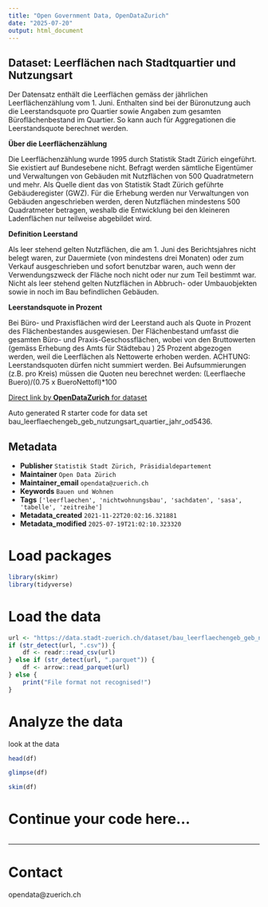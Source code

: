 ```yaml
---
title: "Open Government Data, OpenDataZurich"
date: "2025-07-20"
output: html_document
---
```


## Dataset: Leerflächen nach Stadtquartier und Nutzungsart

Der Datensatz enthält die Leerflächen gemäss der jährlichen Leerflächenzählung vom 1. Juni. Enthalten sind bei der Büronutzung auch die Leerstandsquote pro Quartier sowie Angaben zum gesamten Büroflächenbestand im Quartier. So kann auch für Aggregationen die Leerstandsquote berechnet werden.

**Über die Leerflächenzählung**


Die Leerflächenzählung wurde 1995 durch Statistik Stadt Zürich eingeführt. Sie existiert auf Bundesebene nicht. Befragt werden sämtliche Eigentümer und Verwaltungen von Gebäuden mit Nutzflächen von 500 Quadratmetern und mehr. Als Quelle dient das von Statistik Stadt Zürich geführte Gebäuderegister (GWZ). Für die Erhebung werden nur Verwaltungen von Gebäuden angeschrieben werden, deren Nutzflächen mindestens 500 Quadratmeter betragen, weshalb die Entwicklung bei den kleineren Ladenflächen nur teilweise abgebildet wird.


[]()

**Definition Leerstand**


Als leer stehend gelten Nutzflächen, die am 1. Juni des Berichtsjahres nicht belegt waren, zur Dauermiete (von mindestens drei Monaten) oder zum Verkauf ausgeschrieben und sofort benutzbar waren, auch wenn der Verwendungszweck der Fläche noch nicht oder nur zum Teil bestimmt war. Nicht als leer stehend gelten Nutzflächen in Abbruch- oder Umbauobjekten sowie in noch im Bau befindlichen Gebäuden.


[]()

**Leerstandsquote in Prozent**


Bei Büro- und Praxisflächen wird der Leerstand auch als Quote in Prozent des Flächenbestandes ausgewiesen. Der Flächenbestand umfasst die gesamten Büro- und Praxis-Geschossflächen, wobei von den Bruttowerten (gemäss Erhebung des Amts für Städtebau ) 25 Prozent abgezogen werden, weil die Leerflächen als Nettowerte erhoben werden. ACHTUNG: Leerstandsquoten dürfen nicht summiert werden. Bei Aufsummierungen (z.B. pro Kreis) müssen die Quoten neu berechnet werden: (Leerflaeche Buero)/(0.75 x BueroNettofl)*100


[]()



[Direct link by **OpenDataZurich** for dataset](https://data.stadt-zuerich.ch/dataset/bau_leerflaechengeb_geb_nutzungsart_quartier_jahr_od5436)

Auto generated R starter code for data set bau_leerflaechengeb_geb_nutzungsart_quartier_jahr_od5436.

## Metadata

- **Publisher** `Statistik Stadt Zürich, Präsidialdepartement`
- **Maintainer** `Open Data Zürich`
- **Maintainer_email** `opendata@zuerich.ch`
- **Keywords** `Bauen und Wohnen`
- **Tags** `['leerflaechen', 'nichtwohnungsbau', 'sachdaten', 'sasa', 'tabelle', 'zeitreihe']`
- **Metadata_created** `2021-11-22T20:02:16.321881`
- **Metadata_modified** `2025-07-19T21:02:10.323320`


# Load packages

```r
library(skimr)
library(tidyverse)
```

# Load the data

```r
url <- "https://data.stadt-zuerich.ch/dataset/bau_leerflaechengeb_geb_nutzungsart_quartier_jahr_od5436/download/BAU543OD5436.csv"
if (str_detect(url, ".csv")) {
    df <- readr::read_csv(url)
} else if (str_detect(url, ".parquet")) {
    df <- arrow::read_parquet(url)
} else {
    print("File format not recognised!")
}
```

# Analyze the data

look at the data
```r
head(df)
```

```r
glimpse(df)
```

```r
skim(df)
```

# Continue your code here...

```r

```

------------------------------------------------------------------------

# Contact

opendata@zuerich.ch

